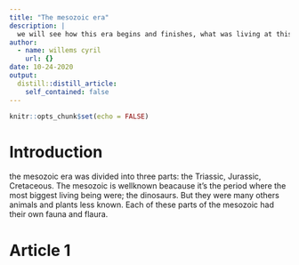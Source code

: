 ```yaml
---
title: "The mesozoic era"
description: |
  we will see how this era begins and finishes, what was living at this time, the differnce between with our era. 
author:
  - name: willems cyril
    url: {}
date: 10-24-2020
output:
  distill::distill_article:
    self_contained: false
---
```


```r
knitr::opts_chunk$set(echo = FALSE)
```



# Introduction #

the mesozoic era was divided into three parts: the Triassic, Jurassic, Cretaceous. The mesozoic is wellknown beacause it's the period where the most biggest living being were; the dinosaurs. But they were many others animals and plants less known. Each of these parts of the mesozoic had their own fauna and flaura.

# Article 1 #

